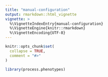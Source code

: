 ```yaml
---
title: "manual-configuration"
output: rmarkdown::html_vignette
vignette: >
  %\VignetteIndexEntry{manual-configuration}
  %\VignetteEngine{knitr::rmarkdown}
  %\VignetteEncoding{UTF-8}
---
```


```r
knitr::opts_chunk$set(
  collapse = TRUE,
  comment = "#>"
)
```

```r
library(process.phenotypes)
```
